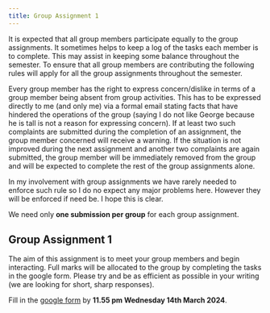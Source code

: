 ```yaml
---
title: Group Assignment 1
---
```


It is expected that all group members participate equally to the group assignments. It sometimes helps to keep a log of the tasks each member is to complete. This may assist in keeping some balance throughout the semester. To ensure that all group members are contributing the following rules will apply for all the group assignments throughout the semester.

Every group member has the right to express concern/dislike in terms of a group member being absent from group activities. This has to be expressed directly to me (and only me) via a formal email stating facts that have hindered the operations of the group (saying I do not like George because he is tall is not a reason for expressing concern). If at least two such complaints are submitted during the completion of an assignment, the group member concerned will receive a warning. If the situation is not improved during the next assignment and another two complaints are again submitted, the group member will be immediately removed from the group and will be expected to complete the rest of the group assignments alone. 

In my involvement with group assignments we have rarely needed to enforce such rule so I do no expect any major problems here. However they will be enforced if need be. I hope this is clear. 

We need only **one submission per group** for each group assignment. 

## Group Assignment 1

The aim of this assignment is to meet your group members and begin interacting. Full marks will be allocated to the group by completing the tasks in the google form. Please try and be as efficient as possible in your writing (we are looking for short, sharp responses).

Fill in the [google form](https://forms.gle/xBy7LcYetnT4rcii7) by **11.55 pm Wednesday 14th March 2024**.

